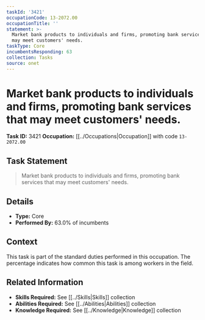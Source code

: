 ```yaml
---
taskId: '3421'
occupationCode: 13-2072.00
occupationTitle: ''
statement: >-
  Market bank products to individuals and firms, promoting bank services that
  may meet customers' needs.
taskType: Core
incumbentsResponding: 63
collection: Tasks
source: onet
---
```

# Market bank products to individuals and firms, promoting bank services that may meet customers' needs.

**Task ID:** 3421
**Occupation:** [[../Occupations|Occupation]] with code `13-2072.00`

## Task Statement

> Market bank products to individuals and firms, promoting bank services that may meet customers' needs.

## Details

- **Type:** Core
- **Performed By:** 63.0% of incumbents

## Context

This task is part of the standard duties performed in this occupation. The percentage indicates how common this task is among workers in the field.

## Related Information

- **Skills Required:** See [[../Skills|Skills]] collection
- **Abilities Required:** See [[../Abilities|Abilities]] collection
- **Knowledge Required:** See [[../Knowledge|Knowledge]] collection
